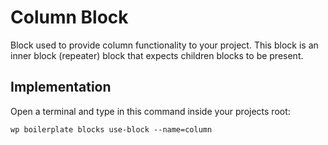 # Column Block

Block used to provide column functionality to your project. This block is an inner block (repeater) block that expects children blocks to be present.

## Implementation

Open a terminal and type in this command inside your projects root:

```shell
wp boilerplate blocks use-block --name=column
```
